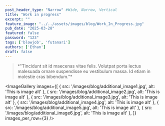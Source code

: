 ```yaml
---
post_header_type: "Narrow" #Wide, Narrow, Vertical
title: "Work in progress"
excerpt: ""
feature_image: "../../assets/images/blog/Work_In_Progress.jpg"
pub_date: "2025-03-28"
featured: false
password: "123"
tags: ['blowjob', 'futanari']
authors: ['Ethan']
draft: false
---
```


<VideoPlayer
  src="/video/test.mp4"
  poster="/video/test_screenshot.jpg"
  controls
  autoplay={true}
  loop={true}
  muted={false}
/>

<blockquote class="blockquote-alt">
    *"Tincidunt sit id maecenas vitae felis. Volutpat porta lectus malesuada ornare suspendisse eu vestibulum massa. Id etiam in molestie cras bibendum."*
</blockquote>


<ImageGallery images={[
        { src: '/images/blog/additional_image1.jpg', alt: 'This is image alt' },
        { src: '/images/blog/additional_image2.jpg', alt: 'This is image alt' },
        { src: '/images/blog/additional_image3.jpg', alt: 'This is image alt' },
        { src: '/images/blog/additional_image4.jpg', alt: 'This is image alt' },
        { src: '/images/blog/additional_image5.jpg', alt: 'This is image alt' },
        { src: '/images/blog/additional_image6.jpg', alt: 'This is image alt' },
    ]}
    images_per_row={3}
/>

